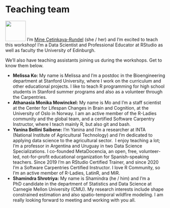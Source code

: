 # Teaching team {#team .unnumbered}

<img src="images/icons8-user-groups-64.png" class="cover" width="64" height="64"/> I'm [Mine Çetinkaya-Rundel](http://mine-cr.com/) (she / her) and I'm excited to teach this workshop!
I'm a Data Scientist and Professional Educator at RStudio as well as faculty the University of Edinburgh.

We'll also have teaching assistants joining us during the workshops.
Get to know them below.

-   **Melissa Ko:** My name is Melissa and I'm a postdoc in the Bioengineering department at Stanford University, where I work on the curriculum and other educational projects. I like to teach R programming for high school students in Stanford summer programs and also as a volunteer through the Carpentries.
-   **Athanasia Monika Mowinckel:** My name is Mo and I'm a staff scientist at the Center for Lifespan Changes in Brain and Cognition, at the University of Oslo in Norway. I am an active member of the R-Ladies community and the global team, and a certified Software Carpentry Instructor, where I teach mainly R, but also git and bash.
-   **Yanina Bellini Saibene:** I'm Yanina and I'm a researcher at INTA (National Institute of Agricultural Technology) and I'm dedicated to applying data science to the agricultural sector.  I enjoy teaching a lot; I'm a professor in Argentina and Uruguay in two Data Science Specializations. I co-founded MetaDocencia, an open, free, volunteer-led, not-for-profit educational organization for Spanish-speaking teachers. Since 2019 I'm an RStudio Certified Trainer, and since 2020 I'm a Software Carpentries Certified Instructor. I love R Community, so I'm an active member of R-Ladies, LatinR, and MiR.
-   **Shamindra Shrotriya:** My name is Shamindra (he / him) and I'm a PhD candidate in the department of Statistics and Data Science at Carnegie Mellon University (CMU). My research interests include shape constrained estimation and also spatio-temporal wildfire modeling. I am really looking forward to meeting and working with you all.\
